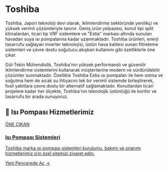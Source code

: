 # Toshiba

Toshiba, Japon teknoloji devi olarak, iklimlendirme sektöründe yenilikçi ve yüksek verimli çözümleriyle tanınır. Geniş ürün yelpazesi, konut tipi split klimalardan, ticari tip VRF sistemlere ve "Estia" markası altında sunulan havadan suya ısı pompalarına kadar uzanmaktadır. Toshiba ürünleri, enerji tasarrufu sağlayan inverter teknolojisi, üstün hava kalitesi sunan filtreleme sistemleri ve çevre dostu soğutucu akışkan kullanımı gibi özelliklerle öne çıkar.

Gül-Tekin Mühendislik, Toshiba'nın yüksek performanslı ve güvenilir iklimlendirme sistemlerini kullanarak müşterilerine modern ve sürdürülebilir çözümler sunmaktadır. Özellikle Toshiba Estia ısı pompaları ile hem ısıtma ve soğutma hem de sıcak su ihtiyacını tek bir verimli sistemde birleştirerek, fosil yakıtlara çevre dostu bir alternatif sağlamaktadır. Konutlardan ticari projelere kadar her ölçekte, Toshiba'nın teknolojik üstünlüğü ile konfor ve tasarrufu bir arada sunuyoruz.

## 🌟 Isı Pompası Hizmetlerimiz

<a href="https://isi-pompasi.gul-tekinmuhendislik.com/" target="_blank" rel="noopener noreferrer" class="link-card featured">
  <div class="link-card-content">
    <span class="badge">ÖNE ÇIKAN</span>
    <h3>Isı Pompası Sistemleri</h3>
    <p>Toshiba marka ısı pompası sistemleri kurulumu, bakımı ve onarımı hizmetlerimiz için özel sitemizi ziyaret edin.</p>
    <span class="link-card-cta">Yeni Pencerede Aç →</span>
  </div>
</a>
